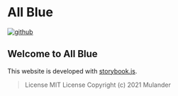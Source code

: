 
<Meta title="Introduction" />

# All Blue

[![github](./assets/github.svg)](https://github.com/Mulander-J/all-blue)

## Welcome to All Blue

This website is developed with [storybook.js](https://storybook.js.org/).

> License MIT License Copyright (c) 2021 Mulander
